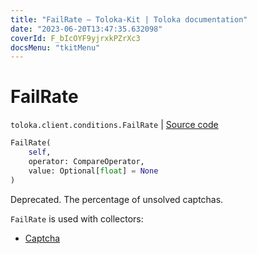 ```yaml
---
title: "FailRate — Toloka-Kit | Toloka documentation"
date: "2023-06-20T13:47:35.632098"
coverId: F_bIcOYF9yjrxkPZrXc3
docsMenu: "tkitMenu"
---
```


# FailRate

`toloka.client.conditions.FailRate` | [Source code](https://github.com/Toloka/toloka-kit/blob/v1.2.0/src/client/conditions.py#L167)

```python
FailRate(
    self,
    operator: CompareOperator,
    value: Optional[float] = None
)
```

Deprecated. The percentage of unsolved captchas.

`FailRate` is used with collectors:
- [Captcha](/docs/toloka-kit/reference/toloka.client.collectors.Captcha)